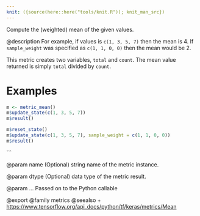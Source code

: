 ```yaml
---
knit: ({source(here::here("tools/knit.R")); knit_man_src})
---
```

Compute the (weighted) mean of the given values.

@description
For example, if values is `c(1, 3, 5, 7)` then the mean is 4.
If `sample_weight` was specified as `c(1, 1, 0, 0)` then the mean would be 2.

This metric creates two variables, `total` and `count`.
The mean value returned is simply `total` divided by `count`.

# Examples
```r
m <- metric_mean()
m$update_state(c(1, 3, 5, 7))
m$result()
```

```r
m$reset_state()
m$update_state(c(1, 3, 5, 7), sample_weight = c(1, 1, 0, 0))
m$result()
```
```

@param name
(Optional) string name of the metric instance.

@param dtype
(Optional) data type of the metric result.

@param ...
Passed on to the Python callable

@export
@family metrics
@seealso
+ <https://www.tensorflow.org/api_docs/python/tf/keras/metrics/Mean>

